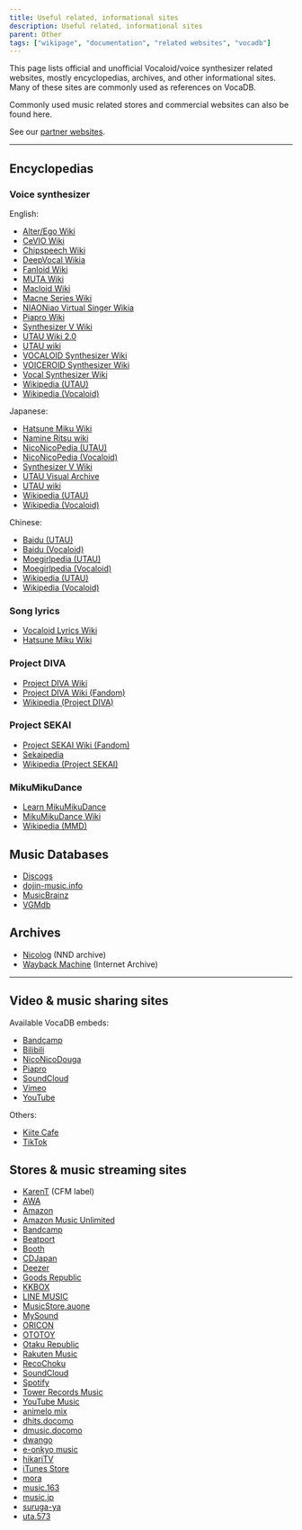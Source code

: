 ---
title: Useful related, informational sites
description: Useful related, informational sites
parent: Other
tags: ["wikipage", "documentation", "related websites", "vocadb"]
---

This page lists official and unofficial Vocaloid/voice synthesizer related websites, mostly encyclopedias, archives, and other informational sites. Many of these sites are commonly used as references on VocaDB.

Commonly used music related stores and commercial websites can also be found here.

See our [partner websites](/docs/documentation/vocadb-partner-websites).

----

## Encyclopedias

### Voice synthesizer

English:
* [Alter/Ego Wiki](https://alterego.fandom.com/wiki/Alter/Ego_Wikia)
* [CeVIO Wiki](https://cevio.fandom.com/wiki/CeVIO_Wiki)
* [Chipspeech Wiki](https://chipspeech.fandom.com/wiki/Chipspeech_Wiki)
* [DeepVocal Wikia](https://deepvocal.fandom.com/wiki/DeepVocal_Wikia)
* [Fanloid Wiki](https://fanloid.fandom.com/wiki/Fanloid_Wiki)
* [MUTA Wiki](https://muta.fandom.com/wiki/MUTA_Wiki)
* [Macloid Wiki](https://macloid.fandom.com/wiki/Macloid_Wiki)
* [Macne Series Wiki](https://macneseries.fandom.com/wiki/Macne_Series_Wiki)
* [NIAONiao Virtual Singer Wikia](https://niaoniao.fandom.com/wiki/NIAONiao_Virtual_Singer_Wikia)
* [Piapro Wiki](https://piapro.fandom.com/wiki/Piapro_Studio_Wiki)
* [Synthesizer V Wiki](https://synthv.fandom.com/wiki/SynthV_Wiki)
* [UTAU Wiki 2.0](http://utau.wikidot.com/)
* [UTAU wiki](https://utau.fandom.com/wiki/UTAU_wiki)
* [VOCALOID Synthesizer Wiki](https://vocaloid.fandom.com/wiki/Vocaloid_Wiki)
* [VOICEROID Synthesizer Wiki](https://voiceroid.fandom.com/wiki/Voiceroid_Wiki)
* [Vocal Synthesizer Wiki](https://vocalsynth.fandom.com/wiki/Vocal_Synthesizer_Wiki)
* [Wikipedia (UTAU)](https://en.wikipedia.org/wiki/Utau)
* [Wikipedia (Vocaloid)](https://en.wikipedia.org/wiki/Vocaloid)

Japanese:
* [Hatsune Miku Wiki](https://w.atwiki.jp/hmiku/)
* [Namine Ritsu wiki](https://w.atwiki.jp/voc2vip/)
* [NicoNicoPedia (UTAU)](https://dic.nicovideo.jp/a/utau)
* [NicoNicoPedia (Vocaloid)](https://dic.nicovideo.jp/a/vocaloid)
* [Synthesizer V Wiki](https://synthesizer-v.fandom.com/ja/wiki/Synthesizer_V_%E6%97%A5%E6%9C%AC%E8%AA%9E%E9%9D%9E%E5%85%AC%E5%BC%8F_Wiki)
* [UTAU Visual Archive](http://utaudatabase.wiki.fc2.com/)
* [UTAU wiki](https://w.atwiki.jp/utauuuta/)
* [Wikipedia (UTAU)](https://ja.wikipedia.org/wiki/UTAU)
* [Wikipedia (Vocaloid)](https://ja.wikipedia.org/wiki/VOCALOID)

Chinese:
* [Baidu (UTAU)](https://baike.baidu.com/item/%E6%AD%8C%E5%A3%B0%E5%90%88%E6%88%90%E5%B7%A5%E5%85%B7UTAU/54212211)
* [Baidu (Vocaloid)](https://baike.baidu.com/item/VOCALOID/9690119)
* [Moegirlpedia (UTAU)](https://zh.moegirl.org.cn/UTAU)
* [Moegirlpedia (Vocaloid)](https://zh.moegirl.org.cn/VOCALOID)
* [Wikipedia (UTAU)](https://zh.wikipedia.org/wiki/Utau)
* [Wikipedia (Vocaloid)](https://zh.wikipedia.org/wiki/VOCALOID)

### Song lyrics

* [Vocaloid Lyrics Wiki](https://vocaloidlyrics.miraheze.org/wiki/Vocaloid_Lyrics_Wiki)
* [Hatsune Miku Wiki](https://w.atwiki.jp/hmiku/)


### Project DIVA

* [Project DIVA Wiki](https://projectdiva.wiki/wiki/Main_Page)
* [Project DIVA Wiki (Fandom)](https://project-diva.fandom.com/wiki/Project_DIVA_Wiki)
* [Wikipedia (Project DIVA)](https://en.wikipedia.org/wiki/Hatsune_Miku:_Project_DIVA)

### Project SEKAI

* [Project SEKAI Wiki (Fandom)](https://projectsekai.fandom.com/wiki/Project_SEKAI_Wiki)
* [Sekaipedia](https://www.sekaipedia.org/wiki/Main_Page)
* [Wikipedia (Project SEKAI)](https://en.wikipedia.org/wiki/Hatsune_Miku:_Colorful_Stage!)

### MikuMikuDance

* [Learn MikuMikuDance](https://learnmmd.com/)
* [MikuMikuDance Wiki](https://mikumikudance.fandom.com/wiki/MikuMikuDance_Wiki)
* [Wikipedia (MMD)](https://en.wikipedia.org/wiki/MikuMikuDance)

## Music Databases

* [Discogs](https://www.discogs.com/)
* [dojin-music.info](https://www.dojin-music.info/genre/3)
* [MusicBrainz](https://musicbrainz.org/)
* [VGMdb](https://vgmdb.net/)

## Archives

* [Nicolog](https://www.nicolog.jp/) (NND archive)
* [Wayback Machine](http://web.archive.org/) (Internet Archive)

----

## Video & music sharing sites

Available VocaDB embeds:
* [Bandcamp](https://bandcamp.com/)
* [Bilibili](https://www.bilibili.com/)
* [NicoNicoDouga](https://www.nicovideo.jp/)
* [Piapro](https://piapro.jp/)
* [SoundCloud](https://soundcloud.com/)
* [Vimeo](https://vimeo.com/)
* [YouTube](https://www.youtube.com/)

Others:
* [Kiite Cafe](https://cafe.kiite.jp/)
* [TikTok](https://www.tiktok.com/)

## Stores & music streaming sites

* [KarenT](https://karent.jp/) (CFM label)
* [AWA](https://awa.fm/)
* [Amazon](https://www.amazon.co.jp/)
* [Amazon Music Unlimited](https://music.amazon.co.jp/)
* [Bandcamp](https://bandcamp.com/)
* [Beatport](https://www.beatport.com/)
* [Booth](https://booth.pm/ja)
* [CDJapan](https://www.cdjapan.co.jp/)
* [Deezer](https://www.deezer.com/ja/)
* [Goods Republic](https://goodsrepublic.com/)
* [KKBOX](https://www.kkbox.com/jp/ja/)
* [LINE MUSIC](https://lin.ee/)
* [MusicStore.auone](https://musicstore.auone.jp/)
* [MySound](https://mysound.jp/)
* [ORICON](https://music.oricon.co.jp/)
* [OTOTOY](https://ototoy.jp/)
* [Otaku Republic](https://otakurepublic.com/)
* [Rakuten Music](https://music.rakuten.co.jp/)
* [RecoChoku](https://recochoku.jp/)
* [SoundCloud](https://soundcloud.com/)
* [Spotify](https://open.spotify.com/)
* [Tower Records Music](https://music.tower.jp/)
* [YouTube Music](https://music.youtube.com/)
* [animelo mix](https://pc.animelo.jp/)
* [dhits.docomo](https://dhits.docomo.ne.jp/)
* [dmusic.docomo](https://dmusic.docomo.ne.jp/)
* [dwango](https://pc.dwango.jp/)
* [e-onkyo music](https://www.e-onkyo.com/)
* [hikariTV](https://music.hikaritv.net/)
* [iTunes Store](https://music.apple.com/jp/)
* [mora](https://mora.jp/)
* [music.163](https://music.163.com/)
* [music.jp](https://music-book.jp/)
* [suruga-ya](https://www.suruga-ya.jp/)
* [uta.573](https://uta.573.jp/)
